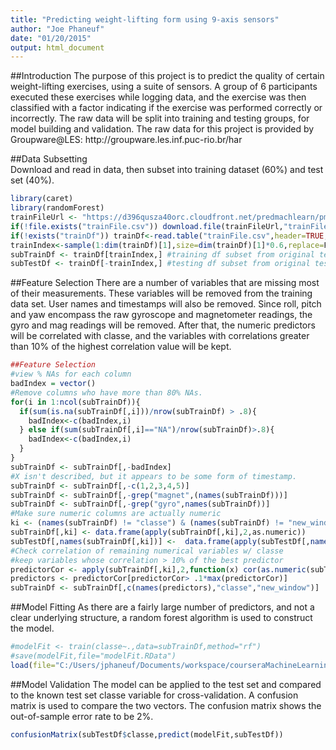 ```yaml
---
title: "Predicting weight-lifting form using 9-axis sensors"
author: "Joe Phaneuf"
date: "01/20/2015"
output: html_document
---
```


##Introduction
The purpose of this project is to predict the quality of certain weight-lifting exercises, using a suite of sensors.  A group of 6 participants executed these exercises while logging data, and the exercise was then classified with a factor indicating if the exercise was performed correctly or incorrectly.  The raw data will be split into training and testing groups, for model building and validation.  The raw data for this project is provided by Groupware@LES: http://groupware.les.inf.puc-rio.br/har  

##Data Subsetting  
Download and read in data, then subset into training dataset (60%) and test set (40%).
```r
library(caret)
library(randomForest)
trainFileUrl <- "https://d396qusza40orc.cloudfront.net/predmachlearn/pml-training.csv"
if(!file.exists("trainFile.csv")) download.file(trainFileUrl,"trainFile.csv",method="curl")
if(!exists("trainDf")) trainDf<-read.table("trainFile.csv",header=TRUE,na.strings="",sep=",")
trainIndex<-sample(1:dim(trainDf)[1],size=dim(trainDf)[1]*0.6,replace=F)
subTrainDf <- trainDf[trainIndex,] #training df subset from original test set
subTestDf <- trainDf[-trainIndex,] #testing df subset from original test set
```
##Feature Selection
There are a number of variables that are missing most of their measurements.  These variables will be removed from the training data set.  User names and timestamps will also be removed.  Since roll, pitch and yaw encompass the raw gyroscope and magnetometer readings, the gyro and mag readings will be removed.  After that, the numeric predictors will be correlated with classe, and the variables with correlations greater than 10% of the highest correlation value will be kept.
```r
##Feature Selection
#view % NAs for each column
badIndex = vector()
#Remove columns who have more than 80% NAs.
for(i in 1:ncol(subTrainDf)){
  if(sum(is.na(subTrainDf[,i]))/nrow(subTrainDf) > .8){
    badIndex<-c(badIndex,i)
  } else if(sum(subTrainDf[,i]=="NA")/nrow(subTrainDf)>.8){
    badIndex<-c(badIndex,i)
  }
}
subTrainDf <- subTrainDf[,-badIndex]
#X isn't described, but it appears to be some form of timestamp.
subTrainDf <- subTrainDf[,-c(1,2,3,4,5)]
subTrainDf <- subTrainDf[,-grep("magnet",(names(subTrainDf)))]
subTrainDf <- subTrainDf[,-grep("gyro",names(subTrainDf))]
#Make sure numeric columns are actually numeric
ki <- (names(subTrainDf) != "classe") & (names(subTrainDf) != "new_window")
subTrainDf[,ki] <- data.frame(apply(subTrainDf[,ki],2,as.numeric))
subTestDf[,names(subTrainDf[,ki])] <-  data.frame(apply(subTestDf[,names(subTrainDf[,ki])],2,as.numeric))
#Check correlation of remaining numerical variables w/ classe
#keep variables whose correlation > 10% of the best predictor
predictorCor <- apply(subTrainDf[,ki],2,function(x) cor(as.numeric(subTrainDf$classe),x))
predictors <- predictorCor[predictorCor> .1*max(predictorCor)]
subTrainDf <- subTrainDf[,c(names(predictors),"classe","new_window")]
```
##Model Fitting
As there are a fairly large number of predictors, and not a clear underlying structure, a random forest algorithm is used to construct the model.
```r
#modelFit <- train(classe~.,data=subTrainDf,method="rf")
#save(modelFit,file="modelFit.RData")
load(file="C:/Users/jphaneuf/Documents/workspace/courseraMachineLearningProject/modelFit.RData") #cached because random forest takes forrrrrevvvvver
```
##Model Validation
The model can be applied to the test set and compared to the known test set classe variable for cross-validation.  A confusion matrix is used to compare the two vectors.  The confusion matrix shows the out-of-sample error rate to be 2%. 
```r
confusionMatrix(subTestDf$classe,predict(modelFit,subTestDf))
```

